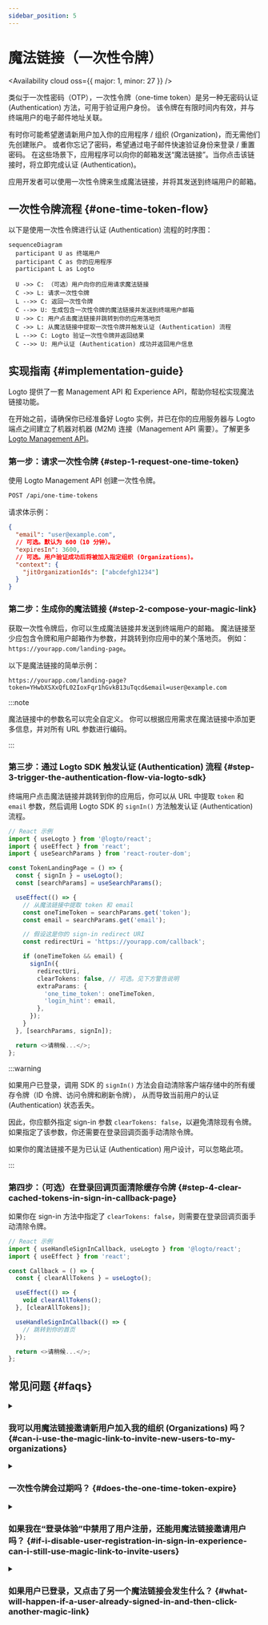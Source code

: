 ```yaml
---
sidebar_position: 5
---
```


# 魔法链接（一次性令牌）


<Availability cloud oss={{ major: 1, minor: 27 }} />

类似于一次性密码（OTP），一次性令牌（one-time token）是另一种无密码认证 (Authentication) 方法，可用于验证用户身份。
该令牌在有限时间内有效，并与终端用户的电子邮件地址关联。

有时你可能希望邀请新用户加入你的应用程序 / 组织 (Organization)，而无需他们先创建账户。
或者你忘记了密码，希望通过电子邮件快速验证身份来登录 / 重置密码。
在这些场景下，应用程序可以向你的邮箱发送“魔法链接”。当你点击该链接时，将立即完成认证 (Authentication)。

应用开发者可以使用一次性令牌来生成魔法链接，并将其发送到终端用户的邮箱。

## 一次性令牌流程 \{#one-time-token-flow}

以下是使用一次性令牌进行认证 (Authentication) 流程的时序图：

```mermaid
sequenceDiagram
  participant U as 终端用户
  participant C as 你的应用程序
  participant L as Logto

  U ->> C: （可选）用户向你的应用请求魔法链接
  C ->> L: 请求一次性令牌
  L -->> C: 返回一次性令牌
  C -->> U: 生成包含一次性令牌的魔法链接并发送到终端用户邮箱
  U ->> C: 用户点击魔法链接并跳转到你的应用落地页
  C ->> L: 从魔法链接中提取一次性令牌并触发认证 (Authentication) 流程
  L -->> C: Logto 验证一次性令牌并返回结果
  C -->> U: 用户认证 (Authentication) 成功并返回用户信息
```

## 实现指南 \{#implementation-guide}

Logto 提供了一套 Management API 和 Experience API，帮助你轻松实现魔法链接功能。

在开始之前，请确保你已经准备好 Logto 实例，并已在你的应用服务器与 Logto 端点之间建立了机器对机器 (M2M) 连接（Management API 需要）。了解更多 [Logto Management API](/integrate-logto/interact-with-management-api)。

### 第一步：请求一次性令牌 \{#step-1-request-one-time-token}

使用 Logto Management API 创建一次性令牌。

```bash
POST /api/one-time-tokens
```

请求体示例：

```json
{
  "email": "user@example.com",
  // 可选。默认为 600（10 分钟）。
  "expiresIn": 3600,
  // 可选。用户验证成功后将被加入指定组织 (Organizations)。
  "context": {
    "jitOrganizationIds": ["abcdefgh1234"]
  }
}
```

### 第二步：生成你的魔法链接 \{#step-2-compose-your-magic-link}

获取一次性令牌后，你可以生成魔法链接并发送到终端用户的邮箱。
魔法链接至少应包含令牌和用户邮箱作为参数，并跳转到你应用中的某个落地页。
例如：`https://yourapp.com/landing-page`。

以下是魔法链接的简单示例：

```
https://yourapp.com/landing-page?token=YHwbXSXxQfL02IoxFqr1hGvkB13uTqcd&email=user@example.com
```

:::note

魔法链接中的参数名可以完全自定义。
你可以根据应用需求在魔法链接中添加更多信息，并对所有 URL 参数进行编码。

:::

### 第三步：通过 Logto SDK 触发认证 (Authentication) 流程 \{#step-3-trigger-the-authentication-flow-via-logto-sdk}

终端用户点击魔法链接并跳转到你的应用后，你可以从 URL 中提取 `token` 和 `email` 参数，然后调用 Logto SDK 的 `signIn()` 方法触发认证 (Authentication) 流程。

```typescript title="TokenLandingPage.tsx"
// React 示例
import { useLogto } from '@logto/react';
import { useEffect } from 'react';
import { useSearchParams } from 'react-router-dom';

const TokenLandingPage = () => {
  const { signIn } = useLogto();
  const [searchParams] = useSearchParams();

  useEffect(() => {
    // 从魔法链接中提取 token 和 email
    const oneTimeToken = searchParams.get('token');
    const email = searchParams.get('email');

    // 假设这是你的 sign-in redirect URI
    const redirectUri = 'https://yourapp.com/callback';

    if (oneTimeToken && email) {
      signIn({
        redirectUri,
        clearTokens: false, // 可选。见下方警告说明
        extraParams: {
          'one_time_token': oneTimeToken,
          'login_hint': email,
        },
      });
    }
  }, [searchParams, signIn]);

  return <>请稍候...</>;
};
```

:::warning

如果用户已登录，调用 SDK 的 `signIn()` 方法会自动清除客户端存储中的所有缓存令牌（ID 令牌、访问令牌和刷新令牌），
从而导致当前用户的认证 (Authentication) 状态丢失。

因此，你应额外指定 sign-in 参数 `clearTokens: false`，以避免清除现有令牌。
如果指定了该参数，你还需要在登录回调页面手动清除令牌。

如果你的魔法链接不是为已认证 (Authentication) 用户设计，可以忽略此项。

:::

### 第四步：（可选）在登录回调页面清除缓存令牌 \{#step-4-clear-cached-tokens-in-sign-in-callback-page}

如果你在 sign-in 方法中指定了 `clearTokens: false`，则需要在登录回调页面手动清除令牌。

```typescript title="Callback.tsx"
// React 示例
import { useHandleSignInCallback, useLogto } from '@logto/react';
import { useEffect } from 'react';

const Callback = () => {
  const { clearAllTokens } = useLogto();

  useEffect(() => {
    void clearAllTokens();
  }, [clearAllTokens]);

  useHandleSignInCallback(() => {
    // 跳转到你的首页
  });

  return <>请稍候...</>;
};
```

## 常见问题 \{#faqs}

<details>

<summary>

### 我可以用魔法链接邀请新用户加入我的组织 (Organizations) 吗？ \{#can-i-use-the-magic-link-to-invite-new-users-to-my-organizations}

</summary>

可以，你可以用魔法链接邀请新用户加入你的应用，也可以加入组织 (Organizations)。
如果你想邀请新用户加入组织 (Organizations)，只需在请求体中指定 `jitOrganizationIds`。

用户验证成功后会自动加入组织 (Organizations)，并分配默认组织 (Organization) 角色。
请在组织 (Organization) 详情页的“即时供应”部分查看并配置组织 (Organization) 的默认角色。

</details>

<details>

<summary>

### 一次性令牌会过期吗？ \{#does-the-one-time-token-expire}

</summary>

会的，一次性令牌将在指定的 `expiresIn` 时间（秒）后过期。默认过期时间为 10 分钟。

</details>

<details>

<summary>

### 如果我在“登录体验”中禁用了用户注册，还能用魔法链接邀请用户吗？ \{#if-i-disable-user-registration-in-sign-in-experience-can-i-still-use-magic-link-to-invite-users}

</summary>

可以，即使你在“登录体验”中禁用了用户注册，仍然可以用魔法链接邀请用户。

</details>

<details>

<summary>

### 如果用户已登录，又点击了另一个魔法链接会发生什么？ \{#what-will-happen-if-a-user-already-signed-in-and-then-click-another-magic-link}

</summary>

可能出现以下几种情况：

1. 用户已登录，然后点击了与当前账户关联的魔法链接。此时，Logto 仍会验证一次性令牌，并在需要时将用户加入指定组织 (Organizations)。
2. 用户已登录，然后点击了与其他账户关联的魔法链接。此时，Logto 会提示用户切换为新账户，或继续使用当前账户返回应用。
   1. 如果用户选择切换为新账户，Logto 会在令牌验证成功后切换到新账户。
   2. 如果用户选择继续使用当前账户，Logto 不会验证令牌，并以当前账户返回应用。
3. 如果你的登录提示设置为 "login" 或包含 "login"，Logto 会自动使用一次性令牌关联的账户登录，无需切换提示。

</details>
